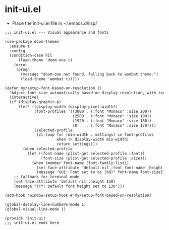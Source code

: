 # init-ui.el

- Place the init-ui.el file in ~/.emacs.d/lisp/

```default
;;; init-ui.el --- Visual appearance and fonts

(use-package doom-themes
  :ensure t
  :config
  (condition-case nil
      (load-theme 'doom-one t)
    (error
     (progn
       (message "doom-one not found, falling back to wombat theme.")
       (load-theme 'wombat t)))))

(defun my/setup-font-based-on-resolution ()
  "Adjust font size automatically based on display resolution, with terminal fallback."
  (interactive)
  (if (display-graphic-p)
      (let* ((display-width (display-pixel-width))
             (font-profiles '((3000 . (:font "Monaco" :size 200))
                              (2500 . (:font "Monaco" :size 190))
                              (1920 . (:font "Monaco" :size 180))
                              (0    . (:font "Monaco" :size 170))))
             (selected-profile
              (cl-loop for (min-width . settings) in font-profiles
                       when (> display-width min-width)
                       return settings)))
        (when selected-profile
          (let ((font-name (plist-get selected-profile :font))
                (font-size (plist-get selected-profile :size)))
            (when (member font-name (font-family-list))
              (set-face-attribute 'default nil :font font-name :height font-size)
              (message "GUI: Font set to %s (%d)" font-name font-size)))))
    ;; fallback for terminal mode
    (set-face-attribute 'default nil :height 130)
    (message "TTY: Default font height set to 130")))

(add-hook 'window-setup-hook #'my/setup-font-based-on-resolution)

(global-display-line-numbers-mode 1)
(global-visual-line-mode 1)

(provide 'init-ui)
;;; init-ui.el ends here
```





